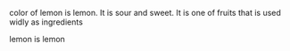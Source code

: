color of lemon is lemon. It is sour and sweet.
It is one of fruits that is used widly as ingredients


lemon is lemon
